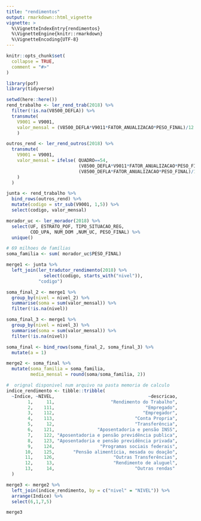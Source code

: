 ```yaml
---
title: "rendimentos"
output: rmarkdown::html_vignette
vignette: >
  %\VignetteIndexEntry{rendimentos}
  %\VignetteEngine{knitr::rmarkdown}
  %\VignetteEncoding{UTF-8}
---
```


```r
knitr::opts_chunk$set(
  collapse = TRUE,
  comment = "#>"
)
```

```r
library(pof)
library(tidyverse)
```

```r
setwd(here::here())
rend_trabalho <- ler_rend_trab(2018) %>% 
  filter(!is.na(V8500_DEFLA)) %>% 
  transmute(
    V9001 = V9001,
    valor_mensal = (V8500_DEFLA*V9011*FATOR_ANUALIZACAO*PESO_FINAL)/12
    )

outros_rend <- ler_rend_outros(2018) %>% 
  transmute(
    V9001 = V9001,
    valor_mensal = ifelse( QUADRO==54,
                           (V8500_DEFLA*V9011*FATOR_ANUALIZACAO*PESO_FINAL)/12,
                           (V8500_DEFLA*FATOR_ANUALIZACAO*PESO_FINAL)/12
    )
  )

junta <- rend_trabalho %>% 
  bind_rows(outros_rend) %>% 
  mutate(codigo = str_sub(V9001, 1,5)) %>% 
  select(codigo, valor_mensal)

morador_uc <- ler_morador(2018) %>% 
  select(UF, ESTRATO_POF, TIPO_SITUACAO_REG, 
         COD_UPA, NUM_DOM ,NUM_UC, PESO_FINAL) %>% 
  unique()

# 69 milhoes de famílias
soma_familia <- sum( morador_uc$PESO_FINAL)

merge1 <- junta %>%
  left_join(ler_tradutor_rendimento(2018) %>% 
              select(codigo, starts_with("nivel")), 
            "codigo")

soma_final_2 <- merge1 %>% 
  group_by(nivel = nivel_2) %>% 
  summarise(soma = sum(valor_mensal)) %>% 
  filter(!is.na(nivel))

soma_final_3 <- merge1 %>% 
  group_by(nivel = nivel_3) %>% 
  summarise(soma = sum(valor_mensal)) %>% 
  filter(!is.na(nivel))

soma_final <- bind_rows(soma_final_2, soma_final_3) %>% 
  mutate(a = 1)

merge2 <- soma_final %>% 
  mutate(soma_familia = soma_familia,
         media_mensal = round(soma/soma_familia, 2))

#  orignal disponivel num arquivo na pasta memoria de calculo
indice_rendimento <- tibble::tribble(
  ~Indice, ~NIVEL,                                   ~descricao,
        1,     11,                     "Rendimento do Trabalho",
        2,    111,                                  "Empregado",
        3,    112,                                 "Empregador",
        4,    113,                              "Conta Propria",
        5,     12,                              "Transferência",
        6,    121,                "Aposentadoria e pensão INSS",
        7,    122, "Aposentadoria e pensão previdência publica",
        8,    123, "Aposentadoria e pensão previdência privada",
        9,    124,                 "Programas sociais federais",
       10,    125,       "Pensão alimentícia, mesada ou doação",
       11,    126,                      "Outras Transferências",
       12,     13,                      "Rendimento de aluguel",
       13,     14,                              "Outras rendas"
  )

merge3 <- merge2 %>% 
  left_join(indice_rendimento, by = c("nivel" = "NIVEL")) %>% 
  arrange(Indice) %>% 
  select(6,1,7,5)

merge3

```



